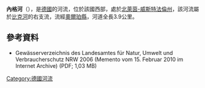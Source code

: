 {{Coord|51|3|39.83|N|7|51|59.89|E|display=title}}

'''內格河'''（{{lang-de|Neger}}），是[[德國|德國]]的河流，位於該國西部，處於[[北萊茵-威斯特法倫州|北萊茵-威斯特法倫州]]，該河流屬於[[比克河_(比格河支流)|比克河]]的右支流，流經[[奧爾珀縣|奧爾珀縣]]，河道全長3.9公里。

==參考資料==
* Gewässerverzeichnis des Landesamtes für Natur, Umwelt und Verbraucherschutz NRW 2006 (Memento vom 15. Februar 2010 im Internet Archive) (PDF; 1,03 MB)

{{Germany-geo-stub}}
[[Category:德國河流|Category:德國河流]]